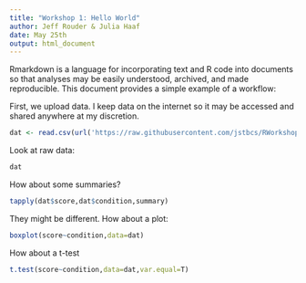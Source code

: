 ```yaml
---
title: "Workshop 1: Hello World"
author: Jeff Rouder & Julia Haaf
date: May 25th
output: html_document
---
```


Rmarkdown is a language for incorporating text and R code into documents so that analyses may be easily understood, archived, and made reproducible.  This document provides a simple example of a workflow:

First, we upload data.  I keep data on the internet so it may be accessed and shared anywhere at my discretion.  

```r
dat <- read.csv(url('https://raw.githubusercontent.com/jstbcs/RWorkshop/master/w1/hello.csv'))
```

Look at raw data:
```r
dat
```


How about some summaries?

```r
tapply(dat$score,dat$condition,summary)
```

They might be different.  How about a plot:
```r
boxplot(score~condition,data=dat)
```

How about a t-test
```r
t.test(score~condition,data=dat,var.equal=T)
```